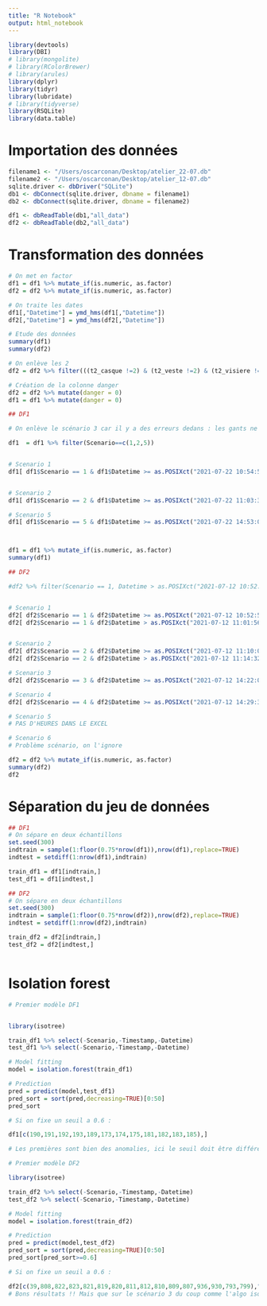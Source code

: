 ```yaml
---
title: "R Notebook"
output: html_notebook
---
```



```r
library(devtools)
library(DBI)
# library(mongolite)
# library(RColorBrewer)
# library(arules)
library(dplyr)
library(tidyr)
library(lubridate)
# library(tidyverse)
library(RSQLite)
library(data.table)
```

# Importation des données

```r
filename1 <- "/Users/oscarconan/Desktop/atelier_22-07.db"
filename2 <- "/Users/oscarconan/Desktop/atelier_12-07.db"
sqlite.driver <- dbDriver("SQLite")
db1 <- dbConnect(sqlite.driver, dbname = filename1)
db2 <- dbConnect(sqlite.driver, dbname = filename2)

df1 <- dbReadTable(db1,"all_data")
df2 <- dbReadTable(db2,"all_data")
```


# Transformation des données

```r

# On met en factor 
df1 = df1 %>% mutate_if(is.numeric, as.factor)
df2 = df2 %>% mutate_if(is.numeric, as.factor)

# On traite les dates
df1[,"Datetime"] = ymd_hms(df1[,"Datetime"])
df2[,"Datetime"] = ymd_hms(df2[,"Datetime"])

# Etude des données
summary(df1)
summary(df2)

# On enlève les 2 
df2 = df2 %>% filter(((t2_casque !=2) & (t2_veste !=2) & (t2_visiere !=2) & (t2_col !=2) & (t1_gant_gauche != 2)) %>% replace_na(TRUE))
```



```r
# Création de la colonne danger
df2 = df2 %>% mutate(danger = 0)
df1 = df1 %>% mutate(danger = 0)
```


```r
## DF1

# On enlève le scénario 3 car il y a des erreurs dedans : les gants ne sont pas détectés à des endroits ce qui vient fausser les résultats, et on a pas de scénario 4 caer aucune erreur dans le excel

df1  = df1 %>% filter(Scenario==c(1,2,5))


# Scenario 1
df1[ df1$Scenario == 1 & df1$Datetime >= as.POSIXct("2021-07-22 10:54:58",tz="UTC") & df1$Datetime < as.POSIXct("2021-07-22 10:57:39",tz="UTC"),"danger"] = 1


# Scenario 2
df1[ df1$Scenario == 2 & df1$Datetime >= as.POSIXct("2021-07-22 11:03:31",tz="UTC") & df1$Datetime < as.POSIXct("2021-07-22 11:04:49",tz="UTC"),"danger"] = 1

# Scenario 5
df1[ df1$Scenario == 5 & df1$Datetime >= as.POSIXct("2021-07-22 14:53:01",tz="UTC") & df1$Datetime < as.POSIXct("2021-07-22 14:54:00",tz="UTC"),"danger"] = 1



df1 = df1 %>% mutate_if(is.numeric, as.factor)
summary(df1)
```


```r

## DF2

#df2 %>% filter(Scenario == 1, Datetime > as.POSIXct("2021-07-12 10:52:00",tz="UTC"), Datetime < as.POSIXct("2021-07-12 10:59:00",tz="UTC")) %>% mutate(danger=1)


# Scenario 1
df2[ df2$Scenario == 1 & df2$Datetime >= as.POSIXct("2021-07-12 10:52:58",tz="UTC") & df2$Datetime < as.POSIXct("2021-07-12 10:59:04",tz="UTC"),"danger"] = 1
df2[ df2$Scenario == 1 & df2$Datetime > as.POSIXct("2021-07-12 11:01:56",tz="UTC") & df2$Datetime < as.POSIXct("2021-07-12 11:03:00",tz="UTC"),"danger"] = 1


# Scenario 2
df2[ df2$Scenario == 2 & df2$Datetime >= as.POSIXct("2021-07-12 11:10:00",tz="UTC") & df2$Datetime < as.POSIXct("2021-07-12 11:13:52",tz="UTC"),"danger"] = 1
df2[ df2$Scenario == 2 & df2$Datetime > as.POSIXct("2021-07-12 11:14:32",tz="UTC") & df2$Datetime < as.POSIXct("2021-07-12 11:15:33",tz="UTC"),"danger"] = 1

# Scenario 3
df2[ df2$Scenario == 3 & df2$Datetime >= as.POSIXct("2021-07-12 14:22:06",tz="UTC") & df2$Datetime < as.POSIXct("2021-07-12 14:25:01",tz="UTC"),"danger"] = 1

# Scenario 4
df2[ df2$Scenario == 4 & df2$Datetime >= as.POSIXct("2021-07-12 14:29:38",tz="UTC") & df2$Datetime < as.POSIXct("2021-07-12 14:30:16",tz="UTC"),"danger"] = 1

# Scenario 5
# PAS D'HEURES DANS LE EXCEL

# Scenario 6
# Problème scénario, on l'ignore

df2 = df2 %>% mutate_if(is.numeric, as.factor)
summary(df2)
df2
```
# Séparation du jeu de données 

```r
## DF1
# On sépare en deux échantillons
set.seed(300)
indtrain = sample(1:floor(0.75*nrow(df1)),nrow(df1),replace=TRUE)
indtest = setdiff(1:nrow(df1),indtrain)

train_df1 = df1[indtrain,]
test_df1 = df1[indtest,]

```

```r
## DF2
# On sépare en deux échantillons
set.seed(300)
indtrain = sample(1:floor(0.75*nrow(df2)),nrow(df2),replace=TRUE)
indtest = setdiff(1:nrow(df2),indtrain)

train_df2 = df2[indtrain,]
test_df2 = df2[indtest,]



```

# Isolation forest

```r
# Premier modèle DF1


library(isotree)

train_df1 %>% select(-Scenario,-Timestamp,-Datetime)
test_df1 %>% select(-Scenario,-Timestamp,-Datetime)

# Model fitting
model = isolation.forest(train_df1)

# Prediction
pred = predict(model,test_df1)
pred_sort = sort(pred,decreasing=TRUE)[0:50]
pred_sort

# Si on fixe un seuil a 0.6 : 

df1[c(190,191,192,193,189,173,174,175,181,182,183,185),]

# Les premières sont bien des anomalies, ici le seuil doit être différent et peut etre pas assze de données ? Dèjà bcp moins de danger. Mais semble fonctionner quand meme !


```



```r
# Premier modèle DF2

library(isotree)

train_df2 %>% select(-Scenario,-Timestamp,-Datetime)
test_df2 %>% select(-Scenario,-Timestamp,-Datetime)

# Model fitting
model = isolation.forest(train_df2)

# Prediction
pred = predict(model,test_df2)
pred_sort = sort(pred,decreasing=TRUE)[0:50]
pred_sort[pred_sort>=0.6]

# Si on fixe un seuil a 0.6 : 

df2[c(39,808,822,823,821,819,820,811,812,810,809,807,936,930,793,799),"danger"]
# Bons résultats !! Mais que sur le scénario 3 du coup comme l'algo isole les données semblables

```






